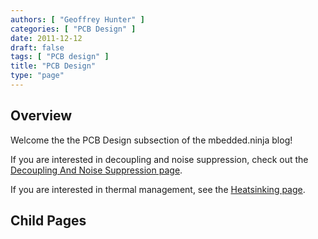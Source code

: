 ```yaml
---
authors: [ "Geoffrey Hunter" ]
categories: [ "PCB Design" ]
date: 2011-12-12
draft: false
tags: [ "PCB design" ]
title: "PCB Design"
type: "page"
---
```



## Overview

Welcome the the PCB Design subsection of the mbedded.ninja blog!

If you are interested in decoupling and noise suppression, check out the [Decoupling And Noise Suppression page](/pcb-design/decoupling-and-noise-suppression/).

If you are interested in thermal management, see the [Heatsinking page](/electronics/components/heatsinks-and-thermal-interfaces).

## Child Pages

<ChildPages />